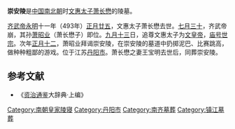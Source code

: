 '''崇安陵'''是[[中国|中国]][[南北朝|南北朝]]时[[萧长懋|文惠太子萧长懋]]的陵墓。

[[齐武帝|齐武帝]][[永明|永明]]十一年（493年）[[正月廿五|正月廿五]]，文惠太子萧长懋去世。[[七月三十|七月三十]]，齐武帝崩，其孙[[萧昭业|萧昭业]]（萧长懋子）即位。[[九月十三|九月十三]]日，追尊文惠太子为[[文皇帝|文皇帝]]，[[庙号|庙号]][[世宗|世宗]]。次年[[正月十二|正月十二]]，萧昭业拜谒崇安陵，在崇安陵的墓道中扔掷泥巴、比赛跳高，做种种粗鄙的游戏。位于江苏[[丹阳市|丹阳市]]。萧长懋之妻王宝明去世后，同葬崇安陵。
==参考文献==
* 《[[资治通鉴|资治通鉴]]大辞典·上编》

[[Category:南朝皇家陵寝|Category:南朝皇家陵寝]]
[[Category:丹阳市|Category:丹阳市]]
[[Category:南齐墓葬|Category:南齐墓葬]]
[[Category:镇江墓葬|Category:镇江墓葬]]